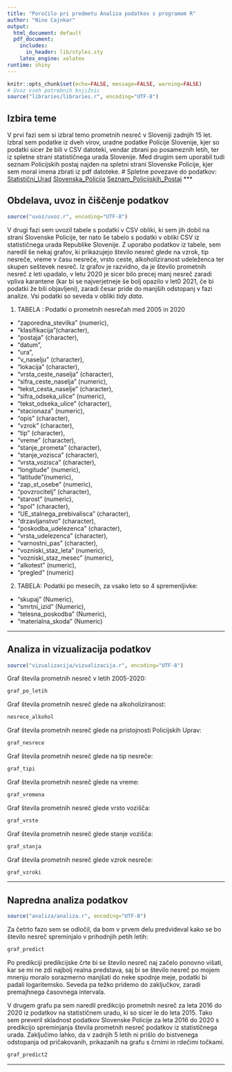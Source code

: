 ```yaml
---
title: "Poročilo pri predmetu Analiza podatkov s programom R"
author: "Nino Cajnkar"
output:
  html_document: default
  pdf_document:
    includes:
      in_header: lib/styles.sty
    latex_engine: xelatex
runtime: shiny
---
```


```r
knitr::opts_chunk$set(echo=FALSE, message=FALSE, warning=FALSE)
# Uvoz vseh potrebnih knjižnic
source("libraries/libraries.r", encoding="UTF-8")
```


## Izbira teme
V prvi fazi sem si izbral temo prometnih nesreč v Sloveniji zadnjih 15 let. Izbral sem podatke iz dveh virov, uradne podatke Policije Slovenije, kjer so podatki sicer že bili v CSV datoteki, vendar zbrani po posameznih letih, ter iz spletne strani statističnega urada Slovenije. Med drugim sem uporabil tudi seznam Policijskih postaj najden na spletni strani Slovenske Policije, kjer sem moral imena zbrati iz pdf datoteke.
# Spletne povezave do podatkov:
[Statistični_Urad](<https://pxweb.stat.si/SiStatData/pxweb/sl/Data/Data/2222003S.px/##>)
[Slovenska_Policija](<https://www.policija.si/o-slovenski-policiji/statistika/prometna-varnost>)
[Seznam_Policijskih_Postaj](https://www.policija.si/images/stories/O_Policiji/Seznam_vseh_PP_01122017.pdf)
***

## Obdelava, uvoz in čiščenje podatkov

```r
source("uvoz/uvoz.r", encoding="UTF-8")
```
V drugi fazi sem uvozil tabele s podatki v CSV obliki, ki sem jih dobil na strani Slovenske Policije, ter nato še tabelo s podatki v obliki CSV iz statističnega urada Republike Slovenije. Z uporabo podatkov iz tabele, sem naredil še nekaj grafov, ki prikazujejo število nesreč glede na vzrok, tip nesreče, vreme v času nesreče, vrsto ceste, alkoholiziranost udeleženca ter skupen seštevek nesreč. Iz grafov je razvidno, da je število prometnih nesreč z leti upadalo, v letu 2020 je sicer bilo precej manj nesreč zaradi vpliva karantene (kar bi se najverjetneje še bolj opazilo v let0 2021, če bi podatki že bili objavljeni), zaradi česar pride do manjših odstopanj v fazi analize. Vsi podatki so seveda v obliki *tidy data*.

1. TABELA : Podatki o prometnih nesrečah med 2005 in 2020
- "zaporedna_stevilka" (numeric),
- "klasifikacija"(character),
- "postaja" (character),
- "datum",
- "ura",
- "v_naselju" (character),
- "lokacija" (character),
- "vrsta_ceste_naselja" (character),
- "sifra_ceste_naselja" (numeric),
- "tekst_cesta_naselje" (character),
- "sifra_odseka_ulice" (numeric),
- "tekst_odseka_ulice" (character),
- "stacionaza" (numeric),
- "opis" (character),
- "vzrok" (character),
- "tip" (character),
- "vreme" (character),
- "stanje_prometa" (character),
- "stanje_vozisca" (character),
- "vrsta_vozisca" (character),
- "longitude" (numeric),
- "latitude"(numeric),
- "zap_st_osebe" (numeric),
- "povzrocitelj" (character),
- "starost" (numeric),
- "spol" (character),
- "UE_stalnega_prebivalisca" (character),
- "drzavljanstvo" (character),
- "poskodba_udelezenca" (character),
- "vrsta_udelezenca" (character),
- "varnostni_pas" (character),
- "vozniski_staz_leta" (numeric),
- "vozniski_staz_mesec" (numeric),
- "alkotest" (numeric),
- "pregled" (numeric)

2. TABELA: Podatki po mesecih, za vsako leto so 4 spremenljivke:
- "skupaj" (Numeric),
- "smrtni_izid" (Numeric),
- "telesna_poskodba" (Numeric),
- "materialna_skoda" (Numeric)

***

## Analiza in vizualizacija podatkov

```r
source("vizualizacija/vizualizacija.r", encoding="UTF-8")
```

Graf števila prometnih nesreč v letih 2005-2020:

```r
graf_po_letih
```
Graf števila prometnih nesreč glede na alkoholiziranost:

```r
nesrece_alkohol
```
Graf števila prometnih nesreč glede na pristojnosti Policijskih Uprav:

```r
graf_nesrece
```
Graf števila prometnih nesreč glede na tip nesreče:

```r
graf_tipi
```
Graf števila prometnih nesreč glede na vreme:

```r
graf_vremena
```
Graf števila prometnih nesreč glede vrsto vozišča:

```r
graf_vrste
```
Graf števila prometnih nesreč glede stanje vozišča:

```r
graf_stanja
```
Graf števila prometnih nesreč glede vzrok nesreče:

```r
graf_vzroki
```


***

## Napredna analiza podatkov

```r
source("analiza/analiza.r", encoding="UTF-8")
```
Za četrto fazo sem se odločil, da bom v prvem delu predvideval kako se bo število nesreč spreminjalo v prihodnjih petih letih:

```r
graf_predict
```
Po predikciji predikcijske črte bi se število nesreč naj začelo ponovno višati, kar se mi ne zdi najbolj realna predstava, saj bi se število nesreč po mojem mnenju moralo sorazmerno manjšati
do neke spodnje meje, podatki bi padali logaritemsko. Seveda pa težko pridemo do zaključkov, zaradi premajhnega časovnega intervala.

V drugem grafu pa sem naredil predikcijo prometnih nesreč za leta 2016 do 2020 iz podatkov na statističnem uradu, ki so sicer le do leta 2015. 
Tako sem preveril skladnost podatkov Slovenske Policije za leta 2016 do 2020 s predikcijo spreminjanja števila prometnih nesreč podatkov iz statističnega urada.
Zaključimo lahko, da v zadnjih 5 letih ni prišlo do bistvenega odstopanja od pričakovanih, prikazanih na grafu s črnimi in rdečimi točkami.
```r
graf_predict2
```
***
